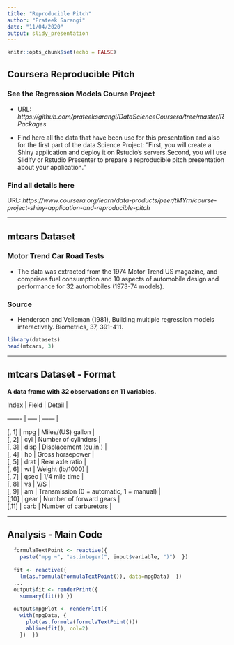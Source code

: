 ```yaml
---
title: "Reproducible Pitch"
author: "Prateek Sarangi"
date: "11/04/2020"
output: slidy_presentation
---
```


```r
knitr::opts_chunk$set(echo = FALSE)
```

## Coursera Reproducible Pitch



### See the Regression Models Course Project  



- URL: *https://github.com/prateeksarangi/DataScienceCoursera/tree/master/RPackages*

- Find here all the data that have been use for this presentation and also for the first part of the data Science Project: "First, you will create a Shiny application and deploy it on Rstudio's servers.Second, you will use Slidify or Rstudio Presenter to prepare a reproducible pitch presentation about your application."



### Find all details here

URL: *https://www.coursera.org/learn/data-products/peer/tMYrn/course-project-shiny-application-and-reproducible-pitch*



---



## mtcars Dataset



### Motor Trend Car Road Tests



- The data was extracted from the 1974 Motor Trend US magazine, and comprises fuel consumption and 10 aspects of automobile design and performance for 32 automobiles (1973-74 models).


### Source

- Henderson and Velleman (1981), Building multiple regression models interactively. Biometrics, 37, 391-411.
```r
library(datasets)
head(mtcars, 3)
```



---



## mtcars Dataset - Format



**A data frame with 32 observations on 11 variables.**



| Index | Field | Detail |

------- | ----- | ------ |

| [, 1] | mpg | Miles/(US) gallon |

| [, 2]  | cyl | Number of cylinders |

| [, 3]	| disp | Displacement (cu.in.) |

| [, 4]	| hp | Gross horsepower |

| [, 5]	| drat | Rear axle ratio |

| [, 6]	| wt | Weight (lb/1000) |

| [, 7]	| qsec | 1/4 mile time |

| [, 8]	| vs | V/S |

| [, 9]	| am | Transmission (0 = automatic, 1 = manual) |

| [,10]	| gear | Number of forward gears |

| [,11]	| carb | Number of carburetors |



---



## Analysis - Main Code



```r
  formulaTextPoint <- reactive({
    paste("mpg ~", "as.integer(", input$variable, ")")  })
  
  fit <- reactive({
    lm(as.formula(formulaTextPoint()), data=mpgData)  })
  ...
  output$fit <- renderPrint({
    summary(fit()) })
  
  output$mpgPlot <- renderPlot({
    with(mpgData, {
      plot(as.formula(formulaTextPoint()))
      abline(fit(), col=2)
    })  })
```